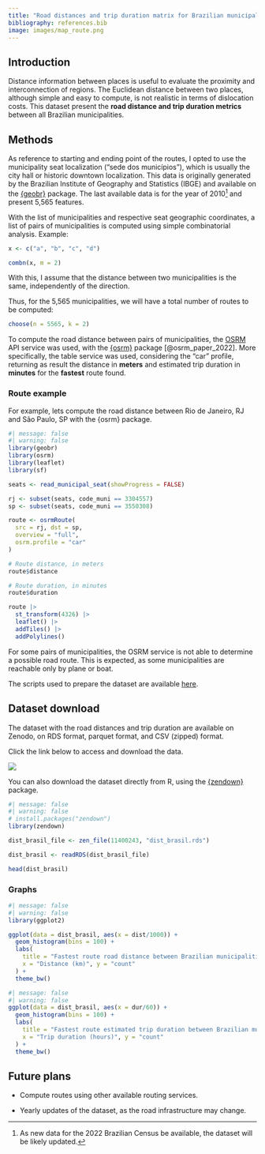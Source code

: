 ```yaml
---
title: "Road distances and trip duration matrix for Brazilian municipalities"
bibliography: references.bib
image: images/map_route.png
---
```


## Introduction

Distance information between places is useful to evaluate the proximity and interconnection of regions. The Euclidean distance between two places, although simple and easy to compute, is not realistic in terms of dislocation costs. This dataset present the **road distance and trip duration metrics** between all Brazilian municipalities.

## Methods

As reference to starting and ending point of the routes, I opted to use the municipality seat localization ("sede dos municípios"), which is usually the city hall or historic downtown localization. This data is originally generated by the Brazilian Institute of Geography and Statistics (IBGE) and available on the [{geobr}](https://ipeagit.github.io/geobr/) package. The last available data is for the year of 2010[^1] and present 5,565 features.

[^1]: As new data for the 2022 Brazilian Census be available, the dataset will be likely updated.

With the list of municipalities and respective seat geographic coordinates, a list of pairs of municipalities is computed using simple combinatorial analysis. Example:

```r
x <- c("a", "b", "c", "d")

combn(x, m = 2)
```

::: callout-note
With this, I assume that the distance between two municipalities is the same, independently of the direction.
:::

Thus, for the 5,565 municipalities, we will have a total number of routes to be computed:

```r
choose(n = 5565, k = 2)
```

To compute the road distance between pairs of municipalities, the [OSRM](http://project-osrm.org/) API service was used, with the [{osrm}](https://cran.r-project.org/package=osrm) package [@osrm_paper_2022]. More specifically, the table service was used, considering the "car" profile, returning as result the distance in **meters** and estimated trip duration in **minutes** for the **fastest** route found.

### Route example

For example, lets compute the road distance between Rio de Janeiro, RJ and São Paulo, SP with the {osrm} package.

```r
#| message: false
#| warning: false
library(geobr)
library(osrm)
library(leaflet)
library(sf)

seats <- read_municipal_seat(showProgress = FALSE)

rj <- subset(seats, code_muni == 3304557)
sp <- subset(seats, code_muni == 3550308)

route <- osrmRoute(
  src = rj, dst = sp, 
  overview = "full",
  osrm.profile = "car"
)
```

```r
# Route distance, in meters
route$distance
```

```r
# Route duration, in minutes
route$duration
```

```r
route |>
  st_transform(4326) |>
  leaflet() |>
  addTiles() |>
  addPolylines()
```

::: callout-important
For some pairs of municipalities, the OSRM service is not able to determine a possible road route. This is expected, as some municipalities are reachable only by plane or boat.
:::

The scripts used to prepare the dataset are available [here](https://github.com/rfsaldanha/distbrasil).

## Dataset download

The dataset with the road distances and trip duration are available on Zenodo, on RDS format, parquet format, and CSV (zipped) format.

Click the link below to access and download the data.

[![](https://zenodo.org/badge/DOI/10.5281/zenodo.11400243.svg)](https://doi.org/10.5281/zenodo.11400243)

You can also download the dataset directly from R, using the [{zendown}](https://rfsaldanha.github.io/zendown/) package.

```r
#| message: false
#| warning: false
# install.packages("zendown")
library(zendown)

dist_brasil_file <- zen_file(11400243, "dist_brasil.rds")

dist_brasil <- readRDS(dist_brasil_file)

head(dist_brasil)
```

### Graphs

```r
#| message: false
#| warning: false
library(ggplot2)

ggplot(data = dist_brasil, aes(x = dist/1000)) +
  geom_histogram(bins = 100) +
  labs(
    title = "Fastest route road distance between Brazilian municipalities", 
    x = "Distance (km)", y = "count"
  ) +
  theme_bw()
```

```r
#| message: false
#| warning: false
ggplot(data = dist_brasil, aes(x = dur/60)) +
  geom_histogram(bins = 100) +
  labs(
    title = "Fastest route estimated trip duration between Brazilian municipalities", 
    x = "Trip duration (hours)", y = "count"
  ) +
  theme_bw()
```

## Future plans

-   Compute routes using other available routing services.

-   Yearly updates of the dataset, as the road infrastructure may change.